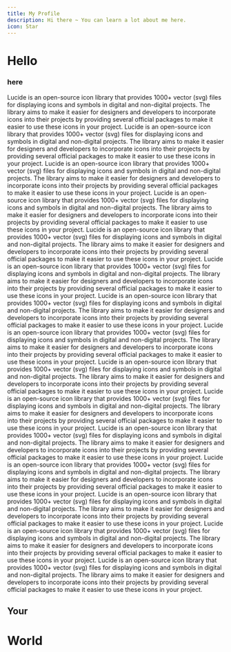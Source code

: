 ```yaml
---
title: My Profile
description: Hi there ~ You can learn a lot about me here.
icon: Star
---
```


# Hello

### here

Lucide is an open-source icon library that provides 1000+ vector (svg) files for displaying icons and symbols in digital and non-digital projects. The library aims to make it easier for designers and developers to incorporate icons into their projects by providing several official packages to make it easier to use these icons in your project.
Lucide is an open-source icon library that provides 1000+ vector (svg) files for displaying icons and symbols in digital and non-digital projects. The library aims to make it easier for designers and developers to incorporate icons into their projects by providing several official packages to make it easier to use these icons in your project.
Lucide is an open-source icon library that provides 1000+ vector (svg) files for displaying icons and symbols in digital and non-digital projects. The library aims to make it easier for designers and developers to incorporate icons into their projects by providing several official packages to make it easier to use these icons in your project.
Lucide is an open-source icon library that provides 1000+ vector (svg) files for displaying icons and symbols in digital and non-digital projects. The library aims to make it easier for designers and developers to incorporate icons into their projects by providing several official packages to make it easier to use these icons in your project.
Lucide is an open-source icon library that provides 1000+ vector (svg) files for displaying icons and symbols in digital and non-digital projects. The library aims to make it easier for designers and developers to incorporate icons into their projects by providing several official packages to make it easier to use these icons in your project.
Lucide is an open-source icon library that provides 1000+ vector (svg) files for displaying icons and symbols in digital and non-digital projects. The library aims to make it easier for designers and developers to incorporate icons into their projects by providing several official packages to make it easier to use these icons in your project.
Lucide is an open-source icon library that provides 1000+ vector (svg) files for displaying icons and symbols in digital and non-digital projects. The library aims to make it easier for designers and developers to incorporate icons into their projects by providing several official packages to make it easier to use these icons in your project.
Lucide is an open-source icon library that provides 1000+ vector (svg) files for displaying icons and symbols in digital and non-digital projects. The library aims to make it easier for designers and developers to incorporate icons into their projects by providing several official packages to make it easier to use these icons in your project.
Lucide is an open-source icon library that provides 1000+ vector (svg) files for displaying icons and symbols in digital and non-digital projects. The library aims to make it easier for designers and developers to incorporate icons into their projects by providing several official packages to make it easier to use these icons in your project.
Lucide is an open-source icon library that provides 1000+ vector (svg) files for displaying icons and symbols in digital and non-digital projects. The library aims to make it easier for designers and developers to incorporate icons into their projects by providing several official packages to make it easier to use these icons in your project.
Lucide is an open-source icon library that provides 1000+ vector (svg) files for displaying icons and symbols in digital and non-digital projects. The library aims to make it easier for designers and developers to incorporate icons into their projects by providing several official packages to make it easier to use these icons in your project.
Lucide is an open-source icon library that provides 1000+ vector (svg) files for displaying icons and symbols in digital and non-digital projects. The library aims to make it easier for designers and developers to incorporate icons into their projects by providing several official packages to make it easier to use these icons in your project.
Lucide is an open-source icon library that provides 1000+ vector (svg) files for displaying icons and symbols in digital and non-digital projects. The library aims to make it easier for designers and developers to incorporate icons into their projects by providing several official packages to make it easier to use these icons in your project.
Lucide is an open-source icon library that provides 1000+ vector (svg) files for displaying icons and symbols in digital and non-digital projects. The library aims to make it easier for designers and developers to incorporate icons into their projects by providing several official packages to make it easier to use these icons in your project.
Lucide is an open-source icon library that provides 1000+ vector (svg) files for displaying icons and symbols in digital and non-digital projects. The library aims to make it easier for designers and developers to incorporate icons into their projects by providing several official packages to make it easier to use these icons in your project.



## Your

# World